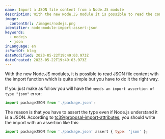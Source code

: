 ```yaml
---
name: Import a JSON file content from a Node.JS module
description: With the new Node.JS module it is possible to read the content of a JSON file with the import function but there is the right way to do it.
image:
  contentUrl: /images/nodejs.png
identifier: node-module-import-assert-json
keywords:
  - nodejs
  - json
inLanguage: en
isPartOf: blog
dateModified: 2023-05-22T19:49:03.973Z
dateCreated: 2023-05-22T19:49:03.973Z
---
```


With the new Node.JS modules, it is possible to read JSON file content with the import function which is quite simple but you have to do it the right way.

If you just make as follow you will have the `needs an import assertion of type "json"` error:

```javascript example.mjs
import packageJSON from './package.json';
```

The reason is that you have to assert the type even if Node.js understand it is a JSON. According to [tc39/proposal-import-attributes](https://github.com/tc39/proposal-import-attributes), you should write the import with an assertion like this:

```javascript example.mjs
import packageJSON from './package.json' assert { type: 'json' };
```
